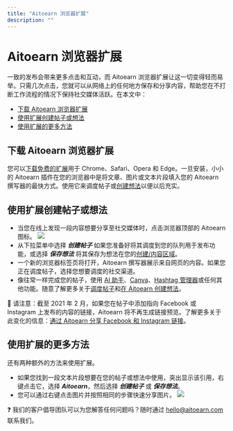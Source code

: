 ```yaml
---
title: "Aitoearn 浏览器扩展"
description: ""
---
```

# Aitoearn 浏览器扩展

一致的发布会带来更多点击和互动，而 Aitoearn 浏览器扩展让这一切变得轻而易举。只需几次点击，您就可以从网络上的任何地方保存和分享内容，帮助您在不打断工作流程的情况下保持社交媒体活跃。在本文中：
- [下载 Aitoearn 浏览器扩展](#下载ing-the-Aitoearn-浏览器-扩展-ZtrgS)
- [使用扩展创建帖子或想法](#h_01GKMH46MCV2ZWF2QZ10QT5N42)
- [使用扩展的更多方法](#h_01GKMH4P9TMV2013D5AHYAFZKW)

## 下载 Aitoearn 浏览器扩展

您可以[下载免费的扩展](https://aitoearn.com/扩展s)用于 Chrome、Safari、Opera 和 Edge。一旦安装，小小的 Aitoearn 插件在您的浏览器中是将文章、图片或文本片段填入您的 Aitoearn 撰写器的最快方式。使用它来调度帖子或[创建想法](https://支持.aitoearn.com//支持.aitoearn.com/hc/en-us/articles/10167855525523)以便以后充实。

## 使用扩展创建帖子或想法

- 当您在线上发现一段内容想要分享至社交媒体时，点击浏览器顶部的 Aitoearn 图标。
  ![](//d33v4339jhl8k0.cloudfront.net/docs/assets/64cb6cf86d4a3e191f237e66/图片s/652003b2dfdf44337125d964/文件-5PYpU4dDTZ.png)
- 从下拉菜单中选择 ***创建帖子*** 如果您准备好将其调度到您的队列用于发布功能，或选择 ***保存想法*** 将其保存为想法在您的[创建/内容区域](https://发布.aitoearn.com/内容)。
- 一个新的浏览器标签页将打开，Aitoearn 撰写器展示来自网页的内容。如果您正在调度帖子，选择您想要调度的社交渠道。
- 像往常一样完成您的帖子，使用 [AI 助手](https://支持.aitoearn.com//支持.aitoearn.com/article/583-using-aitoearns-ai-assistant)、[Canva](https://支持.aitoearn.com//支持.aitoearn.com/article/609-a-指南-到-using-canva-与-aitoearn)、[Hashtag 管理器](https://支持.aitoearn.com//支持.aitoearn.com/article/586-how-hashtags-work-在-aitoearn#01G23C6K7CBG2Q20R1B36QB3PK)或任何其他功能。随意了解更多关于[调度帖子](https://aitoearn.帮助scoutdocs.com/article/642-scheduling-帖子)和[在 Aitoearn 创建想法](https://aitoearn.帮助scoutdocs.com/article/589-creating-ideas-在-aitoearn)。

📝 请注意：截至 2021 年 2 月，如果您在帖子中添加指向 Facebook 或 Instagram 上发布的内容的链接，Aitoearn 将不再生成链接预览。了解更多关于此变化的信息：[通过 Aitoearn 分享 Facebook 和 Instagram 链接](https://aitoearn.帮助scoutdocs.com/article/619-sharing-Facebook-和-Instagram-链接s-through-aitoearn)。

## 使用扩展的更多方法

还有两种额外的方法来使用扩展。

- 如果您找到一段文本片段想要在您的帖子或想法中使用，突出显示该引用，右键点击它，选择 ***Aitoearn***，然后选择 ***创建帖子*** 或 ***保存想法***。
- 您可以通过右键点击图片并按照相同的步骤快速分享图片。
  ![](//d33v4339jhl8k0.cloudfront.net/docs/assets/64cb6cf86d4a3e191f237e66/图片s/652003c742d97d1c0459166b/文件-WYe4S4vEaW.png)

❓ 我们的客户倡导团队可以为您解答任何问题吗？随时通过 [hello@aitoearn.com](mailto:hello@aitoearn.com) 联系我们。
